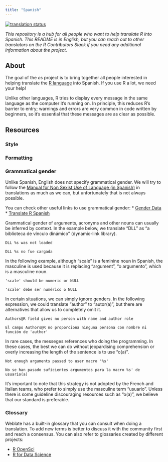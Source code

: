 ```yaml
---
title: "Spanish"
---
```


[![translation status](https://translate.rx.studio/widgets/r-project/es/svg-badge.svg?native=1)](https://translate.rx.studio/languages/es/r-project/)

_This repository is a hub for all people who want to help translate R into
Spanish. This README is in English, but you can reach out to
other translators on the R Contributors Slack if you need any additional
information about the project._

## About
The goal of the _es_ project is to bring together all people interested in
helping translate the [R
language](https://en.wikipedia.org/wiki/R_(programming_language)) into Spanish. If you use R a lot, we need your help!

Unlike other languages, R tries to display every message in the same language as
the computer it's running on. In principle, this reduces R's barrier to entry;
warnings and errors are very common in code written by beginners, so it's
essential that these messages are as clear as possible.

## Resources

### Style
### Formatting
### Grammatical gender

Unlike Spanish, English does not specify grammatical gender. We will try to follow the [Manual for Non Sexist Use of Language (in Spanish)](http://conavim.gob.mx/work/models/CONAVIM/Resource/309/1/images/Manualparaelusonosexistadellenguaje%20completo%281%29.pdf) in translations as much as we can, but unfortunately that is not always possible.

You can check other useful links to use grammatical gender:
* [Gender Data](https://datadrivesimpact.course.tc/?utm_campaign=coschedule&utm_source=linkedin_company&utm_medium=DataDotOrg)
* [Translate R Spanish](https://github.com/angelasanzo/TranslateR_Spanish/)

Grammatical gender of arguments, acronyms and other nouns can usually be inferred by context. In the example below, we translate "DLL" as "a biblioteca de vínculo dinámico" (dynamic-link library).

`DLL %s was not loaded`

`DLL %s no fue cargada`

In the following example, although "scale" is a feminine noun in Spanish, the masculine is used because it is replacing "argument", "o argumento", which is a masculine noun.

`'scale' should be numeric or NULL`

`'scale' debe ser numérico o NULL`

In certain situations, we can simply ignore genders. In the following expression, we could translate "author" to "autor(a)", but there are alternatives that allow us to completely omit it.

`Authors@R field gives no person with name and author role`

`El campo Authors@R no proporciona ninguna persona con nombre ni función de 'author'`

In rare cases, the messeges references who doing the programming. In these cases, the best we can do without jeopardising comprehension or overly increasing the length of the sentence is to use "o(a)".

`Not enough arguments passed to user macro '%s'`

`No se han pasado suficientes argumentos para la macro %s' de usuario(a)`

It's important to note that this strategy is not adopted by the French and Italian teams, who prefer to simply use the masculine term "usuario". Unless there is some guideline discouraging resources such as "o(a)", we believe that our standard is preferable.

### Glossary
Weblate has a built-in glossary that you can consult when doing a translation. To add new terms is better to discuss it with the community first and reach a consensus. You can also refer to glossaries created by different projects:

* [R OpenSci](https://github.com/ropensci-review-tools/glossary/blob/master/glossary.csv)
* [R for Data Science](https://github.com/cienciadedatos/documentacion-traduccion-r4ds/blob/master/orientaciones-traduccion.md)

